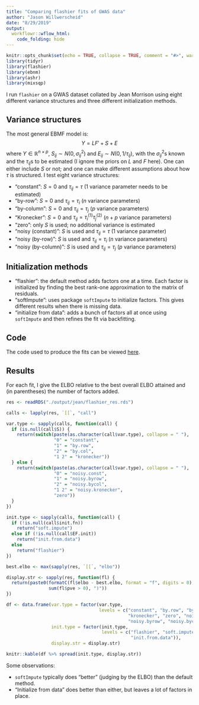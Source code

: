 ```yaml
---
title: "Comparing flashier fits of GWAS data"
author: "Jason Willwerscheid"
date: "8/29/2019"
output:
  workflowr::wflow_html:
    code_folding: hide
---
```


```r
knitr::opts_chunk$set(echo = TRUE, collapse = TRUE, comment = "#>", warning = FALSE)
library(tidyr)
library(flashier)
library(ebnm)
library(ashr)
library(mixsqp)
```

I run `flashier` on a GWAS dataset collated by Jean Morrison using eight different variance structures and three different initialization methods.

## Variance structures

The most general EBMF model is:
$$ Y = LF' + S + E $$
where $Y \in \mathbb{R}^{n \times p}$, $S_{ij} \sim N(0, \sigma_{ij}^2)$ and $E_{ij} \sim N(0, 1 / \tau_{ij})$, with the $\sigma_{ij}^2$s known and the $\tau_{ij}$s to be estimated (I ignore the priors on $L$ and $F$ here). One can either include $S$ or not; and one can make different assumptions about how $\tau$ is structured. I test eight variance structures:

* "constant": $S = 0$ and $\tau_{ij} = \tau$ (1 variance parameter needs to be estimated)
* "by-row": $S = 0$ and $\tau_{ij} = \tau_i$ ($n$ variance parameters)
* "by-column": $S = 0$ and $\tau_{ij} = \tau_j$ ($p$ variance parameters)
* "Kronecker": $S = 0$ and $\tau_{ij} = \tau_i^{(1)} \tau_j^{(2)}$ ($n + p$ variance parameters)
* "zero": only $S$ is used; no additional variance is estimated
* "noisy (constant)": $S$ is used and $\tau_{ij} = \tau$ (1 variance parameter)
* "noisy (by-row)": $S$ is used and $\tau_{ij} = \tau_i$ ($n$ variance parameters)
* "noisy (by-column)": $S$ is used and $\tau_{ij} = \tau_j$ ($p$ variance parameters)

## Initialization methods

* "flashier": the default method adds factors one at a time. Each factor is initialized by finding the best rank-one approximation to the matrix of residuals.
* "softImpute": uses package `softImpute` to initialize factors. This gives different results when there is missing data.
* "initialize from data": adds a bunch of factors all at once using `softImpute` and then refines the fit via backfitting.

## Code

The code used to produce the fits can be viewed [here](https://github.com/willwerscheid/FLASHvestigations/blob/master/code/jean/jean.R).

## Results

For each fit, I give the ELBO relative to the best overall ELBO attained and (in parentheses) the number of factors added.

```r
res <- readRDS("./output/jean/flashier_res.rds")

calls <- lapply(res, `[[`, "call")

var.type <- sapply(calls, function(call) {
  if (is.null(call$S)) {
    return(switch(paste(as.character(call$var.type), collapse = " "),
                  "0" = "constant",
                  "1" = "by.row",
                  "2" = "by.col",
                  "1 2" = "kronecker"))
  } else {
    return(switch(paste(as.character(call$var.type), collapse = " "),
                  "0" = "noisy.const",
                  "1" = "noisy.byrow",
                  "2" = "noisy.bycol",
                  "1 2" = "noisy.kronecker",
                  "zero"))
  }
})

init.type <- sapply(calls, function(call) {
  if (!is.null(call$init.fn))
    return("soft.impute")
  else if (!is.null(call$EF.init))
    return("init.from.data")
  else
    return("flashier")
})

best.elbo <- max(sapply(res, `[[`, "elbo"))

display.str <- sapply(res, function(fl) {
  return(paste0(formatC(fl$elbo - best.elbo, format = "f", digits = 0), " (",
                sum(fl$pve > 0), ")"))
})

df <- data.frame(var.type = factor(var.type,
                                   levels = c("constant", "by.row", "by.col",
                                              "kronecker", "zero", "noisy.const",
                                              "noisy.byrow", "noisy.bycol")),
                 init.type = factor(init.type,
                                    levels = c("flashier", "soft.impute",
                                               "init.from.data")),
                 display.str = display.str)

knitr::kable(df %>% spread(init.type, display.str))
```

Some observations:

* `softImpute` typically does "better" (judging by the ELBO) than the default method.
* "Initialize from data" does better than either, but leaves a lot of factors in place. 
